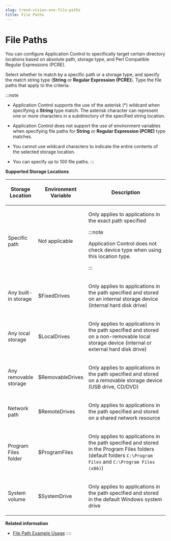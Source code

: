 ```yaml
---
slug: trend-vision-one-file-paths
title: File Paths
---
```

# File Paths

You can configure Application Control to specifically target certain directory locations based on absolute path, storage type, and Perl Compatible Regular Expressions (PCRE).

Select whether to match by a specific path or a storage type, and specify the match string type (**String** or **Regular Expression (PCRE)**). Type the file paths that apply to the criteria.

:::note

- Application Control supports the use of the asterisk (\*) wildcard when specifying a **String** type match. The asterisk character can represent one or more characters in a subdirectory of the specified string location.

- Application Control does not support the use of environment variables when specifying file paths for **String** or **Regular Expression (PCRE)** type matches.

- You cannot use wildcard characters to indicate the entire contents of the selected storage location.

- You can specify up to 100 file paths.
:::

**Supported Storage Locations**

<table>
<colgroup>
<col style="width: 17%" />
<col style="width: 17%" />
<col style="width: 67%" />
</colgroup>
<thead>
<tr>
<th><p>Storage Location</p></th>
<th><p>Environment Variable</p></th>
<th><p>Description</p></th>
</tr>
</thead>
<tbody>
<tr>
<td><p>Specific path</p></td>
<td><p>Not applicable</p></td>
<td><p>Only applies to applications in the exact path specified</p>


:::note

<p>Application Control does not check device type when using this location type.</p>


:::

</td>
</tr>
<tr>
<td><p>Any built-in storage</p></td>
<td><p>$FixedDrives</p></td>
<td><p>Only applies to applications in the path specified and stored on an internal storage device (internal hard disk drive)</p></td>
</tr>
<tr>
<td><p>Any local storage</p></td>
<td><p>$LocalDrives</p></td>
<td><p>Only applies to applications in the path specified and stored on a non-removable local storage device (internal or external hard disk drive)</p></td>
</tr>
<tr>
<td><p>Any removable storage</p></td>
<td><p>$RemovableDrives</p></td>
<td><p>Only applies to applications in the path specified and stored on a removable storage device (USB drive, CD/DVD)</p></td>
</tr>
<tr>
<td><p>Network path</p></td>
<td><p>$RemoteDrives</p></td>
<td><p>Only applies to applications in the path specified and stored on a shared network resource</p></td>
</tr>
<tr>
<td><p>Program Files folder</p></td>
<td><p>$ProgramFiles</p></td>
<td><p>Only applies to applications in the path specified and stored in the Program Files folders (default folders <code>C:\Program Files</code> and <code>C:\Program Files (x86)</code>)</p></td>
</tr>
<tr>
<td><p>System volume</p></td>
<td><p>$SystemDrive</p></td>
<td><p>Only applies to applications in the path specified and stored in the default Windows system drive</p></td>
</tr>
</tbody>
</table>

**Related information**

- [File Path Example Usage](filepath-example-usage.mdx)
::::
